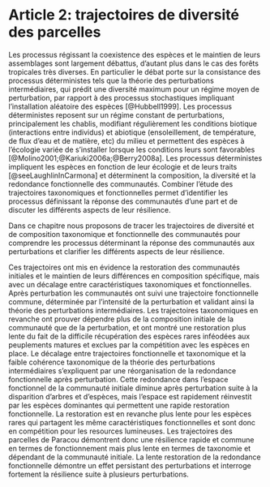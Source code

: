 # Article 2: trajectoires de diversité des parcelles

Les processus régissant la coexistence des espèces et le maintien de leurs assemblages sont largement débattus, d'autant plus dans le cas des forêts tropicales très diverses.
En particulier le débat porte sur la consistance des processus déterministes tels que la théorie des perturbations intermédiaires, qui prédit une diversité maximum pour un régime moyen de perturbation, par rapport à des processus stochastiques impliquant l'installation aléatoire des espèces [@Hubbell1999].
Les processus déterministes reposent sur un régime constant de perturbations, principalement les chablis, modifiant régulièrement les conditions biotique (interactions entre individus) et abiotique (ensoleillement, de température, de flux d'eau et de matière, etc) du milieu et permettent des espèces à l'écologie variée de s'installer lorsque les conditions leurs sont favorables [@Molino2001;@Kariuki2006a;@Berry2008a].
Les processus déterministes impliquent les espèces en fonction de leur écologie et de leurs traits [@seeLaughlinInCarmona] et déterminent la composition, la diversité et la redondance fonctionnelle des communautés.
Combiner l'étude des trajectoires taxonomiques et fonctionnelles permet d'identifier les processus définissant la réponse des communautés d'une part et de discuter les différents aspects de leur résilience.

Dans ce chapitre nous proposons de tracer les trajectoires de diversité et de composition taxonomique et fonctionnelle des communautés pour comprendre les processus déterminant la réponse des communautés aux perturbations et clarifier les différents aspects de leur résilience.

Ces trajectoires ont mis en évidence la restoration des communautés initiales et le maintien de leurs différences en composition spécifique, mais avec un décalage entre caractéristiques taxonomiques et fonctionnelles. 
Après perturbation les communautés ont suivi une trajectoire fonctionnelle commune, déterminée par l'intensité de la perturbation et validant ainsi la théorie des perturbations intermédiaires.
Les trajectoires taxonomiques en revanche ont prouver dépendre plus de la composition initiale de la communauté que de la perturbation, et ont montré une restoration plus lente du fait de la difficile récupération des espèces rares inféodées aux peuplements matures et exclues par la compétition avec les espèces en place.
Le décalage entre trajectoires fonctionnelle et taxonomique et la faible cohérence taxonomique de la théorie des perturbations intermédiaires s'expliquent par une réorganisation de la redondance fonctionnelle après perturbation.
Cette redondance dans l'espace fonctionnel de la communauté initiale diminue après perturbation suite à la disparition d'arbres et d'espèces, mais l'espace est rapidement réinvestit par les espèces dominantes qui permettent une rapide restoration fonctionnelle. 
La restoration est en revanche plus lente pour les espèces rares qui partagent les même caractéristiques fonctionnelles et sont donc en compétition pour les resources lumineuses.
Les trajectoires des parcelles de Paracou démontrent donc une résilience rapide et commune en termes de fonctionnement mais plus lente en termes de taxonomie et dépendant de la communauté initiale.
La lente restoration de la redondance fonctionnelle démontre un effet persistant des perturbations et interroge fortement la résilience suite à plusieurs perturbations.